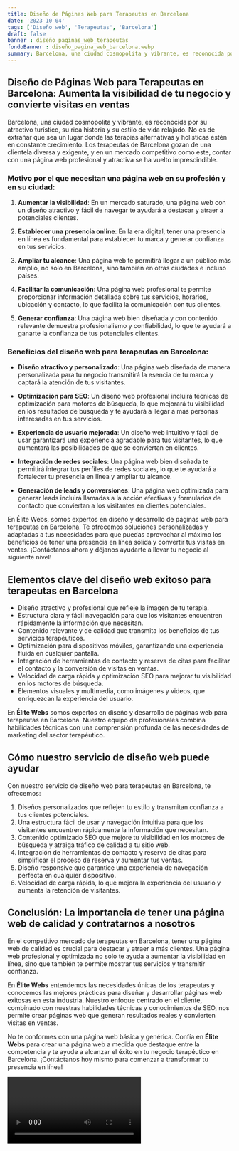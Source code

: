 ```yaml
---
title: Diseño de Páginas Web para Terapeutas en Barcelona
date: '2023-10-04'
tags: ['Diseño web', 'Terapeutas', 'Barcelona']
draft: false
banner : diseño_paginas_web_terapeutas
fondoBanner : diseño_pagina_web_barcelona.webp
summary: Barcelona, una ciudad cosmopolita y vibrante, es reconocida por su atractivo turístico, su rica historia y su estilo de vida relajado. No es de extrañar que sea un lugar donde las terapias alternativas y holísticas estén en constante crecimiento. Los terapeutas de Barcelona gozan de una clientela diversa y exigente, y en un mercado competitivo como este, contar con una página web profesional y atractiva se ha vuelto imprescindible.
---
```


## Diseño de Páginas Web para Terapeutas en Barcelona: Aumenta la visibilidad de tu negocio y convierte visitas en ventas

Barcelona, una ciudad cosmopolita y vibrante, es reconocida por su atractivo turístico, su rica historia y su estilo de vida relajado. No es de extrañar que sea un lugar donde las terapias alternativas y holísticas estén en constante crecimiento. Los terapeutas de Barcelona gozan de una clientela diversa y exigente, y en un mercado competitivo como este, contar con una página web profesional y atractiva se ha vuelto imprescindible.

### Motivo por el que necesitan una página web en su profesión y en su ciudad:

1. **Aumentar la visibilidad**: En un mercado saturado, una página web con un diseño atractivo y fácil de navegar te ayudará a destacar y atraer a potenciales clientes.

2. **Establecer una presencia online**: En la era digital, tener una presencia en línea es fundamental para establecer tu marca y generar confianza en tus servicios.

3. **Ampliar tu alcance**: Una página web te permitirá llegar a un público más amplio, no solo en Barcelona, sino también en otras ciudades e incluso países.

4. **Facilitar la comunicación**: Una página web profesional te permite proporcionar información detallada sobre tus servicios, horarios, ubicación y contacto, lo que facilita la comunicación con tus clientes.

5. **Generar confianza**: Una página web bien diseñada y con contenido relevante demuestra profesionalismo y confiabilidad, lo que te ayudará a ganarte la confianza de tus potenciales clientes.

### Beneficios del diseño web para terapeutas en Barcelona:

- **Diseño atractivo y personalizado**: Una página web diseñada de manera personalizada para tu negocio transmitirá la esencia de tu marca y captará la atención de tus visitantes.

- **Optimización para SEO**: Un diseño web profesional incluirá técnicas de optimización para motores de búsqueda, lo que mejorará tu visibilidad en los resultados de búsqueda y te ayudará a llegar a más personas interesadas en tus servicios.

- **Experiencia de usuario mejorada**: Un diseño web intuitivo y fácil de usar garantizará una experiencia agradable para tus visitantes, lo que aumentará las posibilidades de que se conviertan en clientes.

- **Integración de redes sociales**: Una página web bien diseñada te permitirá integrar tus perfiles de redes sociales, lo que te ayudará a fortalecer tu presencia en línea y ampliar tu alcance.

- **Generación de leads y conversiones**: Una página web optimizada para generar leads incluirá llamadas a la acción efectivas y formularios de contacto que conviertan a los visitantes en clientes potenciales.

En Élite Webs, somos expertos en diseño y desarrollo de páginas web para terapeutas en Barcelona. Te ofrecemos soluciones personalizadas y adaptadas a tus necesidades para que puedas aprovechar al máximo los beneficios de tener una presencia en línea sólida y convertir tus visitas en ventas. ¡Contáctanos ahora y déjanos ayudarte a llevar tu negocio al siguiente nivel!

<GifSeo />

<Cta />

## Elementos clave del diseño web exitoso para terapeutas en Barcelona

- Diseño atractivo y profesional que refleje la imagen de tu terapia.
- Estructura clara y fácil navegación para que los visitantes encuentren rápidamente la información que necesitan.
- Contenido relevante y de calidad que transmita los beneficios de tus servicios terapéuticos.
- Optimización para dispositivos móviles, garantizando una experiencia fluida en cualquier pantalla.
- Integración de herramientas de contacto y reserva de citas para facilitar el contacto y la conversión de visitas en ventas.
- Velocidad de carga rápida y optimización SEO para mejorar tu visibilidad en los motores de búsqueda.
- Elementos visuales y multimedia, como imágenes y videos, que enriquezcan la experiencia del usuario.

En **Élite Webs** somos expertos en diseño y desarrollo de páginas web para terapeutas en Barcelona. Nuestro equipo de profesionales combina habilidades técnicas con una comprensión profunda de las necesidades de marketing del sector terapéutico. 

## Cómo nuestro servicio de diseño web puede ayudar

Con nuestro servicio de diseño web para terapeutas en Barcelona, te ofrecemos:

1. Diseños personalizados que reflejen tu estilo y transmitan confianza a tus clientes potenciales.
2. Una estructura fácil de usar y navegación intuitiva para que los visitantes encuentren rápidamente la información que necesitan.
3. Contenido optimizado SEO que mejore tu visibilidad en los motores de búsqueda y atraiga tráfico de calidad a tu sitio web.
4. Integración de herramientas de contacto y reserva de citas para simplificar el proceso de reserva y aumentar tus ventas.
5. Diseño responsive que garantice una experiencia de navegación perfecta en cualquier dispositivo.
6. Velocidad de carga rápida, lo que mejora la experiencia del usuario y aumenta la retención de visitantes.

## Conclusión: La importancia de tener una página web de calidad y contratarnos a nosotros

En el competitivo mercado de terapeutas en Barcelona, tener una página web de calidad es crucial para destacar y atraer a más clientes. Una página web profesional y optimizada no solo te ayuda a aumentar la visibilidad en línea, sino que también te permite mostrar tus servicios y transmitir confianza.

En **Élite Webs** entendemos las necesidades únicas de los terapeutas y conocemos las mejores prácticas para diseñar y desarrollar páginas web exitosas en esta industria. Nuestro enfoque centrado en el cliente, combinado con nuestras habilidades técnicas y conocimientos de SEO, nos permite crear páginas web que generan resultados reales y convierten visitas en ventas.

No te conformes con una página web básica y genérica. Confía en **Élite Webs** para crear una página web a medida que destaque entre la competencia y te ayude a alcanzar el éxito en tu negocio terapéutico en Barcelona. ¡Contáctanos hoy mismo para comenzar a transformar tu presencia en línea!

<Video />

<CtaBot job='Terapeutas' city='Barcelona'/>

<Gmaps query='Barcelona+españa+maps' />
